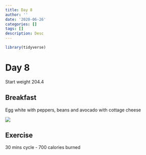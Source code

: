 ```yaml
---
title: Day 8
author: ''
date: '2020-06-26'
categories: []
tags: []
description: Desc
---
```


```r
library(tidyverse)

```

# Day 8

Start weight 204.4

## Breakfast

Egg white with peppers, beans and avocado with cottage cheese

![](/img/breakfast8_1.jpg)

## Exercise

30 mins cycle - 700 calories burned



